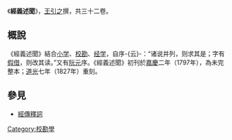 {{Infobox Book 
|name                 = 經義述聞
|image                =  
|image_caption        =  
|author               = [[王引之|王引之]]
|title_orig           = 經義述聞
|translator           =  
|illustrator          = 
|cover_artist         = 
|country              = [[中國|中國]][[江苏省|江蘇]]高郵
|language             = [[中文|中文]]
|series               = [[小学_(学问)|小学]]、[[校對|校勘]]、[[经学|经学]]
|subject              = 继承[[王念孙|王念孙]]的音韵、文字、训诂之学。結合小学、校勘、经学等诸说并列，求其是。
|genre                = 經學、训诂、声音之辯證。
|publisher            = 
|release_date         = 
|chinese_release_date = [[清朝|清]][[嘉慶|嘉慶]]2年（1797年）初刊<br>[[清朝|清]][[道光|道光]]7年（1827年）重刻
|media_type           = 線裝書
|pages                = 32卷
|format               = 
|isbn                 = 
|oclc                 = 
|dewey                = 
|congress             = 
|preceded_by          =  
|followed_by          =  
}}

《'''經義述聞'''》，[[王引之|王引之]]撰，共三十二卷。

==概說==
《經義述聞》結合[[小学_(学问)|小学]]、[[校對|校勘]]、[[经学|经学]]，自序-{云}-：“诸说并列，则求其是；字有[[假借|假借]]，则改其读。”又有[[阮元|阮元]]序。《經義述聞》初刊於[[嘉慶|嘉慶]]二年（1797年），為未完整本；[[道光|道光]]七年（1827年）重刻。

==參見==
*[[經傳釋詞|經傳釋詞]]

{{Historical-book-stub}}

[[Category:校勘學|Category:校勘學]]